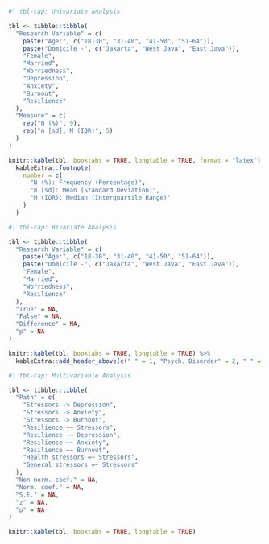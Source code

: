 ```r
#| tbl-cap: Univariate analysis

tbl <- tibble::tibble(
  "Research Variable" = c(
    paste("Age:", c("18-30", "31-40", "41-50", "51-64")),
    paste("Domicile -", c("Jakarta", "West Java", "East Java")),
    "Female",
    "Married",
    "Worriedness",
    "Depression",
    "Anxiety",
    "Burnout",
    "Resilience"
  ),
  "Measure" = c(
    rep("N (%)", 9),
    rep("m [sd]; M (IQR)", 5)
  )
)

knitr::kable(tbl, booktabs = TRUE, longtable = TRUE, format = "latex") %>%
  kableExtra::footnote(
    number = c(
      "N (%): Frequency (Percentage)",
      "m [sd]: Mean [Standard Deviation]",
      "M (IQR): Median (Interquartile Range)"
    )
  )

```

```r
#| tbl-cap: Bivariate Analysis

tbl <- tibble::tibble(
  "Research Variable" = c(
    paste("Age:", c("18-30", "31-40", "41-50", "51-64")),
    paste("Domicile -", c("Jakarta", "West Java", "East Java")),
    "Female",
    "Married",
    "Worriedness",
    "Resilience"
  ),
  "True" = NA,
  "False" = NA,
  "Difference" = NA,
  "p" = NA
)

knitr::kable(tbl, booktabs = TRUE, longtable = TRUE) %>%
  kableExtra::add_header_above(c(" " = 1, "Psych. Disorder" = 2, " " = 2))

```

```r
#| tbl-cap: Multivariable Analysis

tbl <- tibble::tibble(
  "Path" = c(
    "Stressors -> Depression",
    "Stressors -> Anxiety",
    "Stressors -> Burnout",
    "Resilience ~~ Stressors",
    "Resilience ~~ Depression",
    "Resilience ~~ Anxiety",
    "Resilience ~~ Burnout",
    "Health stressors =~ Stressors",
    "General stressors =~ Stressors"
  ),
  "Non-norm. coef." = NA,
  "Norm. coef." = NA,
  "S.E." = NA,
  "z" = NA,
  "p" = NA
)

knitr::kable(tbl, booktabs = TRUE, longtable = TRUE)

```
